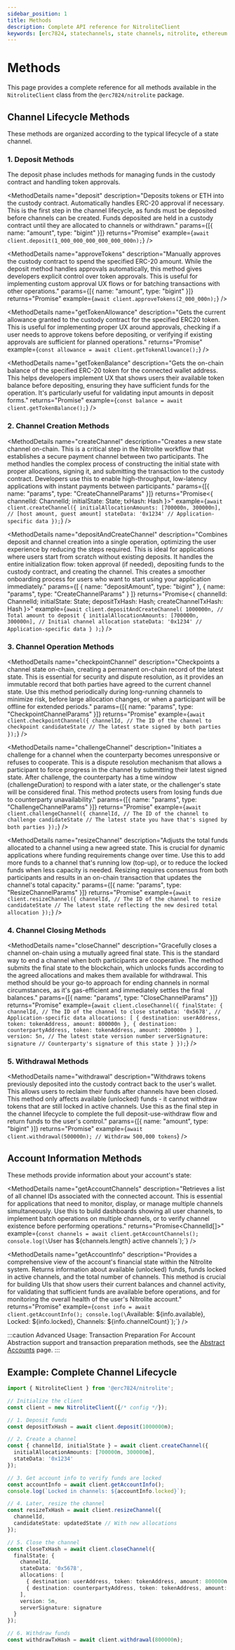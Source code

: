 ```yaml
---
sidebar_position: 1
title: Methods
description: Complete API reference for NitroliteClient
keywords: [erc7824, statechannels, state channels, nitrolite, ethereum scaling, layer 2, off-chain, react tutorial]
---
```



# Methods

This page provides a complete reference for all methods available in the `NitroliteClient` class from the `@erc7824/nitrolite` package.

## Channel Lifecycle Methods

These methods are organized according to the typical lifecycle of a state channel.

### 1. Deposit Methods

The deposit phase includes methods for managing funds in the custody contract and handling token approvals.

<MethodDetails
  name="deposit"
  description="Deposits tokens or ETH into the custody contract. Automatically handles ERC-20 approval if necessary. This is the first step in the channel lifecycle, as funds must be deposited before channels can be created. Funds deposited are held in a custody contract until they are allocated to channels or withdrawn."
  params={[{ name: "amount", type: "bigint" }]}
  returns="Promise<Hash>"
  example={`await client.deposit(1_000_000_000_000_000_000n);`}
/>

<MethodDetails
  name="approveTokens"
  description="Manually approves the custody contract to spend the specified ERC-20 amount. While the deposit method handles approvals automatically, this method gives developers explicit control over token approvals. This is useful for implementing custom approval UX flows or for batching transactions with other operations."
  params={[{ name: "amount", type: "bigint" }]}
  returns="Promise<Hash>"
  example={`await client.approveTokens(2_000_000n);`}
/>

<MethodDetails
  name="getTokenAllowance"
  description="Gets the current allowance granted to the custody contract for the specified ERC20 token. This is useful for implementing proper UX around approvals, checking if a user needs to approve tokens before depositing, or verifying if existing approvals are sufficient for planned operations."
  returns="Promise<bigint>"
  example={`const allowance = await client.getTokenAllowance();`}
/>

<MethodDetails
  name="getTokenBalance"
  description="Gets the on-chain balance of the specified ERC-20 token for the connected wallet address. This helps developers implement UX that shows users their available token balance before depositing, ensuring they have sufficient funds for the operation. It's particularly useful for validating input amounts in deposit forms."
  returns="Promise<bigint>"
  example={`const balance = await client.getTokenBalance();`}
/>

### 2. Channel Creation Methods

<MethodDetails
  name="createChannel"
  description="Creates a new state channel on-chain. This is a critical step in the Nitrolite workflow that establishes a secure payment channel between two participants. The method handles the complex process of constructing the initial state with proper allocations, signing it, and submitting the transaction to the custody contract. Developers use this to enable high-throughput, low-latency applications with instant payments between participants."
  params={[{ name: "params", type: "CreateChannelParams" }]}
  returns="Promise<{ channelId: ChannelId; initialState: State; txHash: Hash }>"
  example={`await client.createChannel({
    initialAllocationAmounts: [700000n, 300000n], // [host amount, guest amount]
    stateData: '0x1234' // Application-specific data
});`}
/>

<MethodDetails
  name="depositAndCreateChannel"
  description="Combines deposit and channel creation into a single operation, optimizing the user experience by reducing the steps required. This is ideal for applications where users start from scratch without existing deposits. It handles the entire initialization flow: token approval (if needed), depositing funds to the custody contract, and creating the channel. This creates a smoother onboarding process for users who want to start using your application immediately."
  params={[
    { name: "depositAmount", type: "bigint" },
    { name: "params", type: "CreateChannelParams" }
  ]}
  returns="Promise<{ channelId: ChannelId; initialState: State; depositTxHash: Hash; createChannelTxHash: Hash }>"
  example={`await client.depositAndCreateChannel(
    1000000n, // Total amount to deposit
    {
      initialAllocationAmounts: [700000n, 300000n], // Initial channel allocation
      stateData: '0x1234' // Application-specific data
    }
);`}
/>

### 3. Channel Operation Methods

<MethodDetails
  name="checkpointChannel"
  description="Checkpoints a channel state on-chain, creating a permanent on-chain record of the latest state. This is essential for security and dispute resolution, as it provides an immutable record that both parties have agreed to the current channel state. Use this method periodically during long-running channels to minimize risk, before large allocation changes, or when a participant will be offline for extended periods."
  params={[{ name: "params", type: "CheckpointChannelParams" }]}
  returns="Promise<Hash>"
  example={`await client.checkpointChannel({
    channelId, // The ID of the channel to checkpoint
    candidateState // The latest state signed by both parties
});`}
/>

<MethodDetails
  name="challengeChannel"
  description="Initiates a challenge for a channel when the counterparty becomes unresponsive or refuses to cooperate. This is a dispute resolution mechanism that allows a participant to force progress in the channel by submitting their latest signed state. After challenge, the counterparty has a time window (challengeDuration) to respond with a later state, or the challenger's state will be considered final. This method protects users from losing funds due to counterparty unavailability."
  params={[{ name: "params", type: "ChallengeChannelParams" }]}
  returns="Promise<Hash>"
  example={`await client.challengeChannel({
    channelId, // The ID of the channel to challenge
    candidateState // The latest state you have that's signed by both parties
});`}
/>

<MethodDetails
  name="resizeChannel"
  description="Adjusts the total funds allocated to a channel using a new agreed state. This is crucial for dynamic applications where funding requirements change over time. Use this to add more funds to a channel that's running low (top-up), or to reduce the locked funds when less capacity is needed. Resizing requires consensus from both participants and results in an on-chain transaction that updates the channel's total capacity."
  params={[{ name: "params", type: "ResizeChannelParams" }]}
  returns="Promise<Hash>"
  example={`await client.resizeChannel({
    channelId, // The ID of the channel to resize
    candidateState // The latest state reflecting the new desired total allocation
});`}
/>

### 4. Channel Closing Methods

<MethodDetails
  name="closeChannel"
  description="Gracefully closes a channel on-chain using a mutually agreed final state. This is the standard way to end a channel when both participants are cooperative. The method submits the final state to the blockchain, which unlocks funds according to the agreed allocations and makes them available for withdrawal. This method should be your go-to approach for ending channels in normal circumstances, as it's gas-efficient and immediately settles the final balances."
  params={[{ name: "params", type: "CloseChannelParams" }]}
  returns="Promise<Hash>"
  example={`await client.closeChannel({
    finalState: {
      channelId, // The ID of the channel to close
      stateData: '0x5678', // Application-specific data
      allocations: [
        { destination: userAddress, token: tokenAddress, amount: 800000n },
        { destination: counterpartyAddress, token: tokenAddress, amount: 200000n }
      ],
      version: 5n, // The latest state version number
      serverSignature: signature // Counterparty's signature of this state
    }
});`}
/>

### 5. Withdrawal Methods

<MethodDetails
  name="withdrawal"
  description="Withdraws tokens previously deposited into the custody contract back to the user's wallet. This allows users to reclaim their funds after channels have been closed. This method only affects available (unlocked) funds - it cannot withdraw tokens that are still locked in active channels. Use this as the final step in the channel lifecycle to complete the full deposit-use-withdraw flow and return funds to the user's control."
  params={[{ name: "amount", type: "bigint" }]}
  returns="Promise<Hash>"
  example={`await client.withdrawal(500000n); // Withdraw 500,000 tokens`}
/>

## Account Information Methods

These methods provide information about your account's state:

<MethodDetails
  name="getAccountChannels"
  description="Retrieves a list of all channel IDs associated with the connected account. This is essential for applications that need to monitor, display, or manage multiple channels simultaneously. Use this to build dashboards showing all user channels, to implement batch operations on multiple channels, or to verify channel existence before performing operations."
  returns="Promise<ChannelId[]>"
  example={`const channels = await client.getAccountChannels();
console.log(\`User has \${channels.length} active channels\`);`}
/>

<MethodDetails
  name="getAccountInfo"
  description="Provides a comprehensive view of the account's financial state within the Nitrolite system. Returns information about available (unlocked) funds, funds locked in active channels, and the total number of channels. This method is crucial for building UIs that show users their current balances and channel activity, for validating that sufficient funds are available before operations, and for monitoring the overall health of the user's Nitrolite account."
  returns="Promise<AccountInfo>"
  example={`const info = await client.getAccountInfo();
console.log(\`Available: \${info.available}, Locked: \${info.locked}, Channels: \${info.channelCount}\`);`}
/>

:::caution Advanced Usage: Transaction Preparation
For Account Abstraction support and transaction preparation methods, see the [Abstract Accounts](./advanced/abstract-accounts) page.
:::

## Example: Complete Channel Lifecycle

```typescript
import { NitroliteClient } from '@erc7824/nitrolite';

// Initialize the client
const client = new NitroliteClient({/* config */});

// 1. Deposit funds
const depositTxHash = await client.deposit(1000000n);

// 2. Create a channel
const { channelId, initialState } = await client.createChannel({
  initialAllocationAmounts: [700000n, 300000n],
  stateData: '0x1234'
});

// 3. Get account info to verify funds are locked
const accountInfo = await client.getAccountInfo();
console.log(`Locked in channels: ${accountInfo.locked}`);

// 4. Later, resize the channel
const resizeTxHash = await client.resizeChannel({
  channelId,
  candidateState: updatedState // With new allocations
});

// 5. Close the channel
const closeTxHash = await client.closeChannel({
  finalState: {
    channelId,
    stateData: '0x5678',
    allocations: [
      { destination: userAddress, token: tokenAddress, amount: 800000n },
      { destination: counterpartyAddress, token: tokenAddress, amount: 200000n }
    ],
    version: 5n,
    serverSignature: signature
  }
});

// 6. Withdraw funds
const withdrawTxHash = await client.withdrawal(800000n);
```